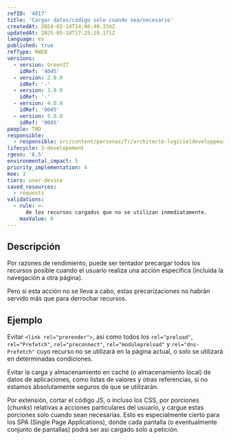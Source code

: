 ```yaml
---
refID: '4017'
title: 'Cargar datos/código solo cuando sea/necesario'
createdAt: 2024-02-14T14:06:40.334Z
updatedAt: 2025-05-18T17:25:29.171Z
language: es
published: true
refType: RWEB
versions:
  - version: GreenIT
    idRef: '4045'
  - version: 2.0.0
    idRef: '-'
  - version: 3.0.0
    idRef: '-'
  - version: 4.0.0
    idRef: '0045'
  - version: 5.0.0
    idRef: '0045'
people: TBD
responsible:
  - responsible: src/content/personas/fr/architecte-logicieldeveloppeur.mdx
lifecycle: 3-developement
rgesn: '6.5'
environmental_impact: 5
priority_implementation: 4
moe: 3
tiers: user-device
saved_resources:
  - requests
validations:
  - rule: >-
      de los recursos cargados que no se utilizan inmediatamente.
    maxValue: 0
---
```


## Descripción

Por razones de rendimiento, puede ser tentador precargar todos los recursos posible cuando el usuario realiza una acción específica (incluida la navegación a otra página).

Pero si esta acción no se lleva a cabo, estas precarizaciones no habrán servido más que para derrochar recursos.

## Ejemplo

Evitar `<link rel="prerender">`,
así como todos los `rel="preload"`, `rel="Prefetch"`, `rel="preconnect"`, `rel="modulepreload"` y `rel="dns-Prefetch"` cuyo recurso no se utilizará en la página actual, o solo se utilizará en determinadas condiciones.

Evitar la carga y almacenamiento en caché (o almacenamiento local) de datos de aplicaciones, como listas de valores y otras referencias, si no estamos absolutamente seguros de que se utilizarán.

Por extensión, cortar el código JS, o incluso los CSS, por porciones (_chunks_) relativas a acciones particulares del usuario, y cargue estas porciones solo cuando sean necesarias.
Esto es especialmente cierto para los SPA (Single Page Applications), donde cada pantalla (o eventualmente conjunto de pantallas) podrá ser así cargado solo a petición.


